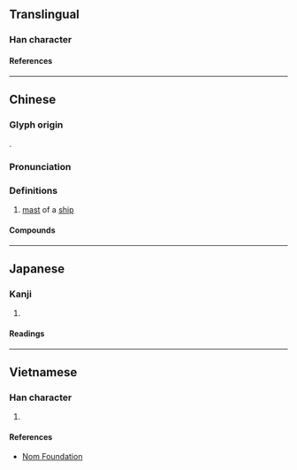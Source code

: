 {{character info}}
==Translingual==

===Han character===
{{Han char|rn=75|rad=木|as=06|sn=10|four=47912|canj=DNMU|ids=⿰木危}}

====References====
{{Han ref|kx=0525.060|dkj=14759|dj=0914.010|hdz=21203.010|uh=6845}}

----

==Chinese==
{{zh-forms}}

===Glyph origin===
{{Han etym}}
{{Han compound|木|危|c1=s|c2=p|t1=wood|ls=psc}}.

===Pronunciation===
{{zh-pron
|m=wéi
|m-s=
|c=wai4,ngai4
|c-t=
|g=
|h=pfs=
|j=
|md=
|mn=qz,twv,xm,zz:gûi/tw:ûi
|mn-t=
|w=
|x=
|mc=y
|oc=y
|ma=
|cat=n
}}

===Definitions===
{{zh-hanzi}}

# [[mast]] of a [[ship]]

====Compounds====
{{zh-der|檣桅|船桅|桅燈|桅杆|桅檣}}

----

==Japanese==

===Kanji===
{{ja-kanji|grade=|rs=木06}}

# {{rfdef|ja|sort=木06}}

====Readings====
{{ja-readings
|on=がい
|kun=くちなし
}}

----

==Vietnamese==

===Han character===
{{vi-readings|rs=木06|reading=ngôi}}

# {{rfdef|vi|sort=木06}}

====References====
* [http://nomfoundation.org/common/nom_details.php?codepoint=6845 Nom Foundation]